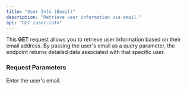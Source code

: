 ```yaml
---
title: "User Info (Email)"
description: "Retrieve user information via email."
api: "GET /user-info"
---
```


This **GET** request allows you to retrieve user information based on their email address. By passing the user's email as a query parameter, the endpoint returns detailed data associated with that specific user. 

### Request Parameters

<ParamField query="email" type="string" required>
  Enter the user's email. 
</ParamField>